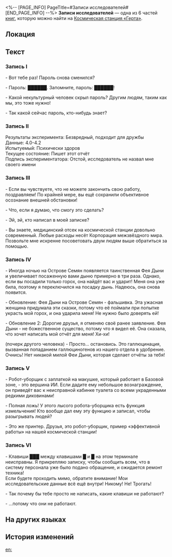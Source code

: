 <%-- [PAGE_INFO]
PageTitle=#Записи исследователей#
[END_PAGE_INFO] --%>
{{Дополнить}}
{{Книга Инфобокс
|id           = 141
|Название     = 
|Изображение  = Записи с КСГ.png
|Мир          = Космическая станция «Герта»
|Томов        = 6
|Автор        = <!--нужно добавить-->
|Описание     = Записи исследователей космической станции, в которых они оставляют сообщения друг для друга.
|Том1         = {{tx}}
|Источник1    = {{tx|Отсутствует источник}}
|Том2         = {{tx}}
|Источник2    = {{tx|Отсутствует источник}}
|Том3         = {{tx}}
|Источник3    = {{tx|Отсутствует источник}}
|Том4         = {{tx}}
|Источник4    = {{tx|Отсутствует источник}}
|Том5         = {{tx}}
|Источник5    = {{tx|Отсутствует источник}}
|Том6         = {{tx}}
|Источник6    = {{tx|Отсутствует источник}}
|Персонажи    = 
|Фракции      = 
}}
'''Записи исследователей''' — одна из 6 частей [[Книги|книг]], которую можно найти на [[Космическая станция «Герта»]].

==Локация==
{{Отметка карты|<!--название карты-->|<!--id отметки-->}}

==Текст==
===Запись I===
- Вот тебе раз! Пароль снова сменился?

- Пароль: ██████. Запомните, пароль: ██████!

- Какой некультурный человек скрыл пароль? Другим людям, таким как мы, это тоже нужно!

- Так какой сейчас пароль, кто-нибудь знает?

===Запись II===
Результаты эксперимента: Безвредный, подходит для дружбы<br />
Данные: 4.0-4.2<br />
Испытуемый: Психически здоров<br />
Текущее состояние: Пишет этот отчёт<br />
Подпись экспериментатора: Отстой, исследователь не назвал мне своего имени

===Запись III===
- Если вы чувствуете, что не можете закончить свою работу, поздравляем! По крайней мере, вы ещё сохранили объективное осознание внешней обстановки!

- Что, если я думаю, что смогу это сделать?

- Эй, эй, кто написал в моей записке?

- Вы знаете, медицинский отсек на космической станции довольно современный. Любые расходы несёт Корпорация межзвёздного мира. Позвольте мне искренне посоветовать двум людям выше обратиться за помощью.

===Запись IV===
- Иногда ночью на Острове Семян появляется таинственная Фея Дыни и увеличивает посаженную вами дыню примерно в три раза. Однако, если вы посадили только горох, она найдёт вас и ударит! Меня она уже била, поэтому я переключился на посадку дынь. Надеюсь, она снова появится.

- Обновление: Фея Дыни на Острове Семян - фальшивка. Эта ужасная женщина придумала эти сказки, потому что её поймали при попытке украсть мой горох, и она ударила меня! Не нужно было доверять ей!

- Обновление 2: Дорогие друзья, я отменяю своё ранее заявление. Фея Дыни - не божественное существо, потому что я видел её. Она сказала, что хочет написать мой отчёт для меня! Хи-хи!

(почерк другого человека) - Просто... остановись. Это галлюцинация, вызванная попаданием галлюциногенов из нашего отдела в удобрение. Очнись! Нет никакой милой Феи Дыни, которая сделает отчёты за тебя!

===Запись V===
- Робот-уборщик с заплаткой на макушке, который работает в Базовой зоне, - это вершина ИИ. Если дадите ему небольшое вознаграждение, он приведёт вас к неисправной кабинке туалета со всеми украденными редкими диковинами!

- Полная ложь! У этого лысого робота-уборщика есть функция измельчения! Кто вообще дал ему эту функцию и записал, чтобы разыгрывать людей?

- Это же принтер. Друзья, это робот-уборщик, пример «эффективной работы» на нашей космической станции!

===Запись VI===
- Клавиши ███ между клавишами █ и █ на этом терминале неисправны. Я прикрепляю записку, чтобы сообщить всем, что в систему персонала уже было подано обращение, и ожидается ремонт техника!<br />
Если будете проходить мимо, обратите внимание! Мои исследовательские данные всё ещё внутри! Никому! Не! Трогать!

- Так почему бы тебе просто не написать, какие клавиши не работают?

- ...потому что они не работают.

==На других языках==
{{На других языках
|en   = Researchers' Memo Notes
|zhs  = 科员们的留言便条
|zht  = 組員們的留言便條
|ja   = スタッフたちの伝言のメモ
|ko   = 연구원들의 남김말 메모
|es   = Notas de los investigadores
|fr   = Notes de service des chercheurs
|ru   = Записи исследователей
|th   = โน้ตของเหล่านักวิจัย
|vi   = Tin Nhắn Của Nhà Nghiên Cứu
|de   = Notizen der Forscher
|id   = Catatan Memo Peneliti
|pt   = Anotações dos Pesquisadores
}}

==История изменений==
{{История изменений|3.5}}

[[en:]]
